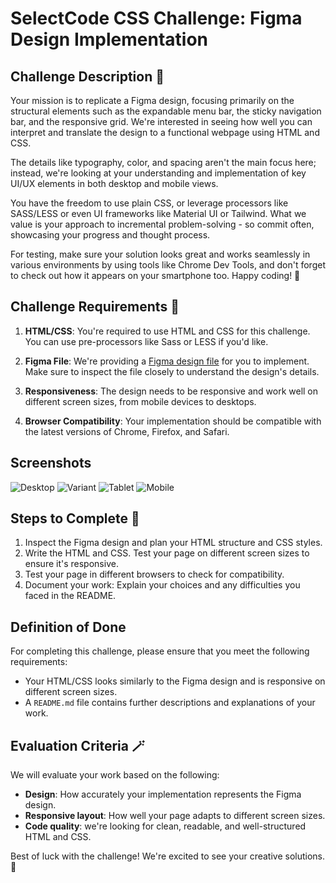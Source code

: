 # SelectCode CSS Challenge: Figma Design Implementation

## Challenge Description 📝

Your mission is to replicate a Figma design, focusing primarily on the structural elements such as the expandable menu bar, the sticky navigation bar, and the responsive grid. We're interested in seeing how well you can interpret and translate the design to a functional webpage using HTML and CSS.

The details like typography, color, and spacing aren't the main focus here; instead, we're looking at your understanding and implementation of key UI/UX elements in both desktop and mobile views.

You have the freedom to use plain CSS, or leverage processors like SASS/LESS or even UI frameworks like Material UI or Tailwind. What we value is your approach to incremental problem-solving - so commit often, showcasing your progress and thought process.

For testing, make sure your solution looks great and works seamlessly in various environments by using tools like Chrome Dev Tools, and don't forget to check out how it appears on your smartphone too. Happy coding! 🚀

## Challenge Requirements 📜

1. **HTML/CSS**: You're required to use HTML and CSS for this challenge. You can use pre-processors like Sass or LESS if
you'd like.

2. **Figma File**: We're providing
a [Figma design file](https://www.figma.com/proto/p0DenCZpXVWBwL2ESQ4TVR/Challenge?type=design&node-id=1-2&t=uIqLbaCMsTCndc5P-1&scaling=contain&page-id=0%3A1)
for you to implement. Make sure to inspect the file closely to understand the design's details.

3. **Responsiveness**: The design needs to be responsive and work well on different screen sizes, from mobile devices to
desktops.

4. **Browser Compatibility**: Your implementation should be compatible with the latest versions of Chrome, Firefox, and
Safari.

## Screenshots

![Desktop](/challenges/css/1.png)
![Variant](/challenges/css/2.png)
![Tablet](/challenges/css/3.png)
![Mobile](/challenges/css/4.png)

## Steps to Complete 🐾

1. Inspect the Figma design and plan your HTML structure and CSS styles.
2. Write the HTML and CSS. Test your page on different screen sizes to ensure it's responsive.
3. Test your page in different browsers to check for compatibility.
4. Document your work: Explain your choices and any difficulties you faced in the README.

## Definition of Done

For completing this challenge, please ensure that you meet the following requirements:

- Your HTML/CSS looks similarly to the Figma design and is responsive on different screen sizes.
- A `README.md` file contains further descriptions and explanations of your work.

## Evaluation Criteria 🪄

We will evaluate your work based on the following:

- **Design**: How accurately your implementation represents the Figma design.
- **Responsive layout**: How well your page adapts to different screen sizes.
- **Code quality**: we're looking for clean, readable, and well-structured HTML and CSS.

Best of luck with the challenge! We're excited to see your creative solutions. 🚀
